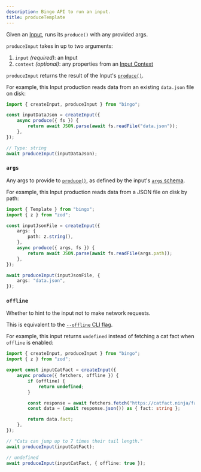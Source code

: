 ```yaml
---
description: Bingo API to run an input.
title: produceTemplate
---
```


Given an [Input](/build/concepts/inputs), runs its `produce()` with any provided args.

`produceInput` takes in up to two arguments:

1. `input` _(required)_: an Input
2. `context` _(optional)_: any properties from an [Input Context](/build/details/contexts#input-contexts)

`produceInput` returns the result of the Input's [`produce()`](/build/apis/create-input#produce).

For example, this Input production reads data from an existing `data.json` file on disk:

```ts
import { createInput, produceInput } from "bingo";

const inputDataJson = createInput({
	async produce({ fs }) {
		return await JSON.parse(await fs.readFile("data.json"));
	},
});

// Type: string
await produceInput(inputDataJson);
```

### `args`

Any args to provide to [`produce()`](/build/apis/create-input#produce), as defined by the input's [`args` schema](/build/apis/create-input#args).

For example, this Input production reads data from a JSON file on disk by path:

```ts
import { Template } from "bingo";
import { z } from "zod";

const inputJsonFile = createInput({
	args: {
		path: z.string(),
	},
	async produce({ args, fs }) {
		return await JSON.parse(await fs.readFile(args.path));
	},
});

await produceInput(inputJsonFile, {
	args: "data.json",
});
```

### `offline`

Whether to hint to the input not to make network requests.

This is equivalent to the [`--offline` CLI flag](/cli#--offline).

For example, this input returns `undefined` instead of fetching a cat fact when `offline` is enabled:

```ts
import { createInput, produceInput } from "bingo";
import { z } from "zod";

export const inputCatFact = createInput({
	async produce({ fetchers, offline }) {
		if (offline) {
			return undefined;
		}

		const response = await fetchers.fetch("https://catfact.ninja/fact");
		const data = (await response.json()) as { fact: string };

		return data.fact;
	},
});

// "Cats can jump up to 7 times their tail length."
await produceInput(inputCatFact);

// undefined
await produceInput(inputCatFact, { offline: true });
```
